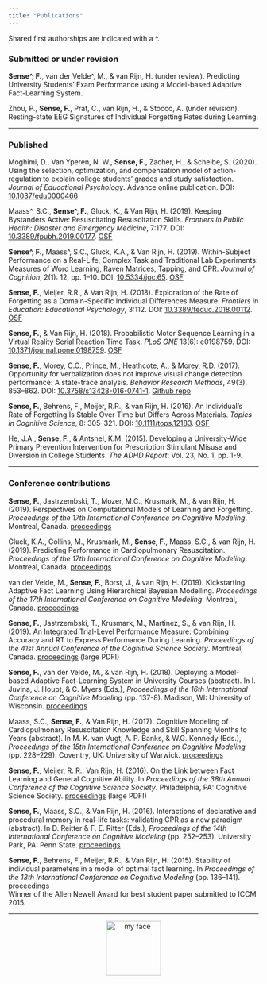 ```yaml
---
title: "Publications"
---
```


Shared first authorships are indicated with a ^.

### Submitted or under revision

**Sense^, F.**, van der Velde^, M., & van Rijn, H. (under review). Predicting University Students’ Exam Performance using a Model-based Adaptive Fact-Learning System.  

Zhou, P., **Sense, F.**, Prat, C., van Rijn, H., & Stocco, A. (under revision). Resting-state EEG Signatures of Individual Forgetting Rates during Learning.

-----

### Published

Moghimi, D., Van Yperen, N. W., **Sense, F.**, Zacher, H., & Scheibe, S. (2020). Using the selection, optimization, and compensation model of action-regulation to explain college students’ grades and study satisfaction. *Journal of Educational Psychology*. Advance online publication. DOI: [10.1037/edu0000466](https://doi.org/10.1037/edu0000466)

Maass^, S.C., **Sense^, F.**, Gluck, K., & Van Rijn, H. (2019). Keeping Bystanders Active: Resuscitating Resuscitation Skills. *Frontiers in Public Health: Disaster and Emergency Medicine*, 7:177. DOI: [10.3389/fpubh.2019.00177](10.3389/fpubh.2019.00177). <i class="far fa-file-alt"></i> [OSF](https://osf.io/zpjrt/) 

**Sense^, F.**, Maass^, S.C., Gluck, K.A., & Van Rijn, H. (2019). Within-Subject Performance on a Real-Life, Complex Task and Traditional Lab Experiments: Measures of Word Learning, Raven Matrices, Tapping, and CPR. *Journal of Cognition*, 2(1): 12, pp. 1–10. DOI: [10.5334/joc.65](10.5334/joc.65). <i class="far fa-file-alt"></i> [OSF](https://osf.io/m8bxe/)  

**Sense, F.**, Meijer, R.R., & Van Rijn, H. (2018). Exploration of the Rate of Forgetting as a Domain-Specific Individual Differences Measure. *Frontiers in Education: Educational Psychology*, 3:112. DOI: [10.3389/feduc.2018.00112](10.3389/feduc.2018.00112). <i class="far fa-file-alt"></i> [OSF](https://osf.io/yz7bn/)  

**Sense, F.**, & Van Rijn, H. (2018). Probabilistic Motor Sequence Learning in a Virtual Reality Serial Reaction Time Task. *PLoS ONE* 13(6): e0198759. DOI: [10.1371/journal.pone.0198759](10.1371/journal.pone.0198759). <i class="far fa-file-alt"></i> [OSF](https://osf.io/exnvd/)  

**Sense, F.**, Morey, C.C., Prince, M., Heathcote, A., & Morey, R.D. (2017). Opportunity for verbalization does not improve visual change detection performance: A state-trace analysis. *Behavior Research Methods*, 49(3), 853–862. DOI: [10.3758/s13428-016-0741-1](10.3758/s13428-016-0741-1). <i class="fab fa-github"></i> [Github repo](https://github.com/fsense/opportunity-verbalization-statetrace)

**Sense, F.**, Behrens, F., Meijer, R.R., & van Rijn, H. (2016). An Individual’s Rate of Forgetting Is Stable Over Time but Differs Across Materials. *Topics in Cognitive Science*, 8: 305–321. DOI: [10.1111/tops.12183](10.1111/tops.12183). <i class="far fa-file-alt"></i> [OSF](https://osf.io/yt9qs/)  

He, J.A., **Sense, F.**, & Antshel, K.M. (2015). Developing a University-Wide Primary Prevention Intervention for Prescription Stimulant Misuse and Diversion in College Students. *The ADHD Report*: Vol. 23, No. 1, pp. 1-9. 

-----

### Conference contributions

**Sense, F.**, Jastrzembski, T., Mozer, M.C., Krusmark, M., & van Rijn, H. (2019). Perspectives on Computational Models of Learning and Forgetting. *Proceedings of the 17th International Conference on Cognitive Modeling*. Montreal, Canada. <i class="fas fa-link"></i> [proceedings](https://iccm-conference.neocities.org/2019/proceedings/index.html)

Gluck, K.A., Collins, M., Krusmark, M., **Sense, F.**, Maass, S.C., & van Rijn, H. (2019). Predicting Performance in Cardiopulmonary Resuscitation. *Proceedings of the 17th International Conference on Cognitive Modeling*. Montreal, Canada. <i class="fas fa-link"></i> [proceedings](https://iccm-conference.neocities.org/2019/proceedings/index.html)

van der Velde, M., **Sense, F.**, Borst, J., & van Rijn, H. (2019). Kickstarting Adaptive Fact Learning Using Hierarchical Bayesian Modelling. *Proceedings of the 17th International Conference on Cognitive Modeling*. Montreal, Canada. <i class="fas fa-link"></i> [proceedings](https://iccm-conference.neocities.org/2019/proceedings/index.html)

**Sense, F.**, Jastrzembski, T., Krusmark, M., Martinez, S., & van Rijn, H. (2019). An Integrated Trial-Level Performance Measure: Combining Accuracy and RT to Express Performance During Learning. *Proceedings of the 41st Annual Conference of the Cognitive Science Society*. Montreal, Canada. <i class="far fa-file-pdf"></i> [proceedings](https://cognitivesciencesociety.org/wp-content/uploads/2019/07/cogsci19_proceedings-8July2019-compressed.pdf) (large PDF!)

**Sense, F.**, van der Velde, M., & van Rijn, H. (2018). Deploying a Model-based Adaptive Fact-Learning System in University Courses (abstract). In I. Juvina, J. Houpt, & C. Myers (Eds.), *Proceedings of the 16th International Conference on Cognitive Modeling* (pp. 137-8). Madison, WI: University of Wisconsin. <i class="fas fa-link"></i> [proceedings](https://iccm-conference.github.io/previous.html) 

Maass, S.C., **Sense, F.**, & Van Rijn, H. (2017). Cognitive Modeling of Cardiopulmonary Resuscitation Knowledge and Skill Spanning Months to Years (abstract). In M. K. van Vugt, A. P. Banks, & W.G. Kennedy (Eds.), *Proceedings of the 15th International Conference on Cognitive Modeling* (pp. 228–229). Coventry, UK: University of Warwick. <i class="fas fa-link"></i> [proceedings](https://iccm-conference.github.io/previous.html) 

**Sense, F.**, Meijer, R. R., Van Rijn, H. (2016). On the Link between Fact Learning and General Cognitive Ability. In *Proceedings of the 38th Annual Conference of the Cognitive Science Society*. Philadelphia, PA: Cognitive Science Society. <i class="far fa-file-pdf"></i> [proceedings](https://cognitivesciencesociety.org/wp-content/uploads/2019/03/cogsci2016_proceedings.pdf) (large PDF!)   

**Sense, F.**, Maass, S.C., & Van Rijn, H. (2016). Interactions of declarative and procedural memory in real-life tasks: validating CPR as a new paradigm (abstract). In D. Reitter & F. E. Ritter (Eds.), *Proceedings of the 14th International Conference on Cognitive Modeling* (pp. 252–253). University Park, PA: Penn State. <i class="fas fa-link"></i> [proceedings](http://acs.ist.psu.edu/iccm2016/proceedings/) 

**Sense, F.**, Behrens, F., Meijer, R.R., & Van Rijn, H. (2015). Stability of individual parameters in a model of optimal fact learning. In *Proceedings of the 13th International Conference on Cognitive Modeling* (pp. 136–141). <i class="fas fa-link"></i> [proceedings](https://iccm-conference.neocities.org/2019/proceedings/index.html)  
Winner of the Allen Newell Award for best student paper submitted to ICCM 2015.


-----

<div style="text-align:center"> <img src="./files/FlorianSense.png" alt="my face" width="110" height="110" /> </div>
